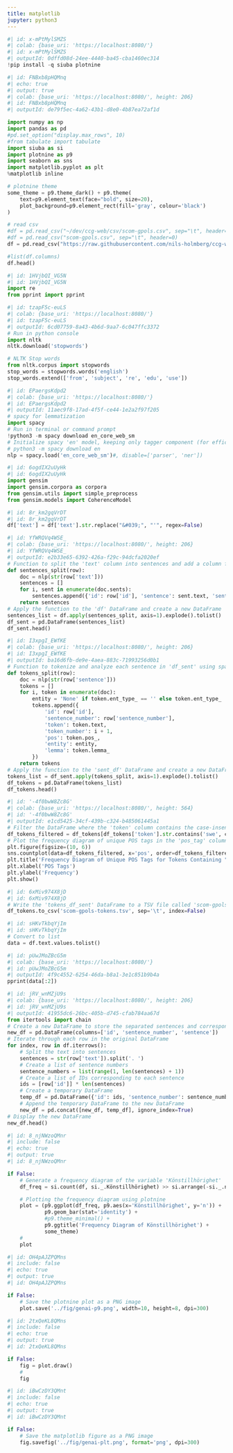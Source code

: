 ```yaml
---
title: matplotlib
jupyter: python3
---
```


```python
#| id: x-mPtMylSMZS
#| colab: {base_uri: 'https://localhost:8080/'}
#| id: x-mPtMylSMZS
#| outputId: 0dffd08d-24ee-4440-ba45-cba1460ec314
!pip install -q siuba plotnine
```

```python
#| id: FNBxb8pHQMnq
#| echo: true
#| output: true
#| colab: {base_uri: 'https://localhost:8080/', height: 206}
#| id: FNBxb8pHQMnq
#| outputId: de79f5ec-4a62-43b1-d8e0-4b87ea72af1d

import numpy as np
import pandas as pd
#pd.set_option("display.max_rows", 10)
#from tabulate import tabulate
import siuba as si
import plotnine as p9
import seaborn as sns
import matplotlib.pyplot as plt
%matplotlib inline

# plotnine theme
some_theme = p9.theme_dark() + p9.theme(
    text=p9.element_text(face="bold", size=20),
    plot_background=p9.element_rect(fill='gray', colour='black')
)

# read csv
#df = pd.read_csv("~/dev/ccg-web/csv/scom-gpols.csv", sep="\t", header=0)
#df = pd.read_csv("scom-gpols.csv", sep="\t", header=0)
df = pd.read_csv("https://raw.githubusercontent.com/nils-holmberg/ccg-web/main/csv/scom-gpols.csv", sep="\t", header=0)

#list(df.columns)
df.head()
```

```python
#| id: 1HVjbQI_VG5N
#| id: 1HVjbQI_VG5N
import re
from pprint import pprint
```

```python
#| id: tzapF5c-euLS
#| colab: {base_uri: 'https://localhost:8080/'}
#| id: tzapF5c-euLS
#| outputId: 6cd07759-8a43-4b6d-9aa7-6c047ffc3372
# Run in python console
import nltk
nltk.download('stopwords')

# NLTK Stop words
from nltk.corpus import stopwords
stop_words = stopwords.words('english')
stop_words.extend(['from', 'subject', 're', 'edu', 'use'])
```

```python
#| id: EPaergsKdpd2
#| colab: {base_uri: 'https://localhost:8080/'}
#| id: EPaergsKdpd2
#| outputId: 11aec9f8-17ad-4f5f-ce44-1e2a2f97f205
# spacy for lemmatization
import spacy
# Run in terminal or command prompt
!python3 -m spacy download en_core_web_sm
# Initialize spacy 'en' model, keeping only tagger component (for efficiency)
# python3 -m spacy download en
nlp = spacy.load('en_core_web_sm')#, disable=['parser', 'ner'])
```

```python
#| id: 6ogdIX2uUyHk
#| id: 6ogdIX2uUyHk
import gensim
import gensim.corpora as corpora
from gensim.utils import simple_preprocess
from gensim.models import CoherenceModel
```

```python
#| id: 8r_km2gqVrDT
#| id: 8r_km2gqVrDT
df['text'] = df['text'].str.replace("&#039;", "'", regex=False)
```

```python
#| id: YfWRQVq4WSE_
#| colab: {base_uri: 'https://localhost:8080/', height: 206}
#| id: YfWRQVq4WSE_
#| outputId: e2b33e65-6392-426a-f29c-94dcfa2020ef
# Function to split the 'text' column into sentences and add a column for sentence number
def sentences_split(row):
    doc = nlp(str(row['text']))
    sentences = []
    for i, sent in enumerate(doc.sents):
        sentences.append({'id': row['id'], 'sentence': sent.text, 'sentence_number': i + 1})
    return sentences
# Apply the function to the 'df' DataFrame and create a new DataFrame 'sent_df'
sentences_list = df.apply(sentences_split, axis=1).explode().tolist()
df_sent = pd.DataFrame(sentences_list)
df_sent.head()
```

```python
#| id: I3xpgI_EWfKE
#| colab: {base_uri: 'https://localhost:8080/', height: 206}
#| id: I3xpgI_EWfKE
#| outputId: ba16d6fb-de9e-4aea-883c-71993256d0b1
# Function to tokenize and analyze each sentence in 'df_sent' using spaCy
def tokens_split(row):
    doc = nlp(str(row['sentence']))
    tokens = []
    for i, token in enumerate(doc):
        entity = 'None' if token.ent_type_ == '' else token.ent_type_
        tokens.append({
            'id': row['id'],
            'sentence_number': row['sentence_number'],
            'token': token.text,
            'token_number': i + 1,
            'pos': token.pos_,
            'entity': entity,
            'lemma': token.lemma_
        })
    return tokens
# Apply the function to the 'sent_df' DataFrame and create a new DataFrame 'tokens_df'
tokens_list = df_sent.apply(tokens_split, axis=1).explode().tolist()
df_tokens = pd.DataFrame(tokens_list)
df_tokens.head()
```

```python
#| id: '-4f0bwW8Zc8G'
#| colab: {base_uri: 'https://localhost:8080/', height: 564}
#| id: '-4f0bwW8Zc8G'
#| outputId: e1cd5425-34cf-439b-c324-b485061445a1
# Filter the DataFrame where the 'token' column contains the case-insensitive substring 'swe'
df_tokens_filtered = df_tokens[df_tokens['token'].str.contains('swe', case=False)]
# Plot the frequency diagram of unique POS tags in the 'pos_tag' column of the filtered DataFrame
plt.figure(figsize=(10, 6))
sns.countplot(data=df_tokens_filtered, x='pos', order=df_tokens_filtered['pos'].value_counts().index)
plt.title('Frequency Diagram of Unique POS Tags for Tokens Containing "swe"')
plt.xlabel('POS Tags')
plt.ylabel('Frequency')
plt.show()
```

```python
#| id: 6xMiv974X8jD
#| id: 6xMiv974X8jD
# Write the 'tokens_df_sent' DataFrame to a TSV file called 'scom-gpols-tokens.tsv'
df_tokens.to_csv('scom-gpols-tokens.tsv', sep='\t', index=False)
```

```python
#| id: sHKvTkbqYjIm
#| id: sHKvTkbqYjIm
# Convert to list
data = df.text.values.tolist()
```

```python
#| id: pUwJMoZBcG5m
#| colab: {base_uri: 'https://localhost:8080/'}
#| id: pUwJMoZBcG5m
#| outputId: 4f9c4552-6254-46da-b8a1-3e1c851b9b4a
pprint(data[:2])
```

```python
#| id: jRV_wnMZjU9s
#| colab: {base_uri: 'https://localhost:8080/', height: 206}
#| id: jRV_wnMZjU9s
#| outputId: 41955dc6-26bc-405b-d745-cfab784aa67d
from itertools import chain
# Create a new DataFrame to store the separated sentences and corresponding IDs
new_df = pd.DataFrame(columns=['id', 'sentence_number', 'sentence'])
# Iterate through each row in the original DataFrame
for index, row in df.iterrows():
    # Split the text into sentences
    sentences = str(row['text']).split('. ')
    # Create a list of sentence numbers
    sentence_numbers = list(range(1, len(sentences) + 1))
    # Create a list of IDs corresponding to each sentence
    ids = [row['id']] * len(sentences)
    # Create a temporary DataFrame
    temp_df = pd.DataFrame({'id': ids, 'sentence_number': sentence_numbers, 'sentence': sentences})
    # Append the temporary DataFrame to the new DataFrame
    new_df = pd.concat([new_df, temp_df], ignore_index=True)
# Display the new DataFrame
new_df.head()
```

```python
#| id: 8_njNWzoQMnr
#| include: false
#| echo: true
#| output: true
#| id: 8_njNWzoQMnr

if False:
    # Generate a frequency diagram of the variable 'Könstillhörighet'
    df_freq = si.count(df, si._.Könstillhörighet) >> si.arrange(-si._.n)

    # Plotting the frequency diagram using plotnine
    plot = (p9.ggplot(df_freq, p9.aes(x='Könstillhörighet', y='n')) +
            p9.geom_bar(stat='identity') +
            #p9.theme_minimal() +
            p9.ggtitle('Frequency Diagram of Könstillhörighet') +
            some_theme)
    #
    plot
```

```python
#| id: OH4pAJZPQMns
#| include: false
#| echo: true
#| output: true
#| id: OH4pAJZPQMns

if False:
    # Save the plotnine plot as a PNG image
    plot.save('../fig/genai-p9.png', width=10, height=8, dpi=300)
```



```python
#| id: 2txQeKL8QMns
#| include: false
#| echo: true
#| output: true
#| id: 2txQeKL8QMns

if False:
    fig = plot.draw()
    #
    fig
```

```python
#| id: iBwCzDY3QMnt
#| include: false
#| echo: true
#| output: true
#| id: iBwCzDY3QMnt

if False:
    # Save the matplotlib figure as a PNG image
    fig.savefig('../fig/genai-plt.png', format='png', dpi=300)
```

